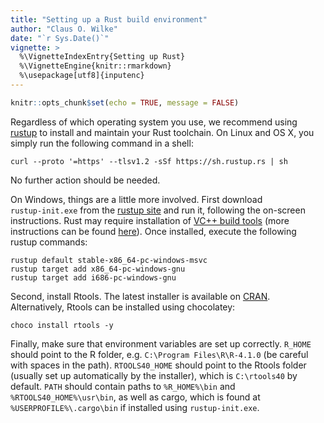 ```yaml
---
title: "Setting up a Rust build environment"
author: "Claus O. Wilke"
date: "`r Sys.Date()`"
vignette: >
  %\VignetteIndexEntry{Setting up Rust}
  %\VignetteEngine{knitr::rmarkdown}
  %\usepackage[utf8]{inputenc}
---
```


```r
knitr::opts_chunk$set(echo = TRUE, message = FALSE)
```

Regardless of which operating system you use, we recommend using [rustup](https://rustup.rs/) to install and maintain your Rust toolchain. 
On Linux and OS X, you simply run the following command in a shell:
```
curl --proto '=https' --tlsv1.2 -sSf https://sh.rustup.rs | sh
```
No further action should be needed.

On Windows, things are a little more involved. First download `rustup‑init.exe` from the [rustup site](https://rustup.rs/) and run it, following the on-screen instructions. Rust may require installation of [VC++ build tools](https://visualstudio.microsoft.com/visual-cpp-build-tools/) (more instructions can be found [here](https://docs.microsoft.com/en-us/windows/dev-environment/rust/setup)).
Once installed, execute the following rustup commands:

```
rustup default stable-x86_64-pc-windows-msvc
rustup target add x86_64-pc-windows-gnu
rustup target add i686-pc-windows-gnu
```

Second, install Rtools. The latest installer is available on [CRAN](https://cran.r-project.org/bin/windows/Rtools/). 
Alternatively, Rtools can be installed using chocolatey:
```
choco install rtools -y
```

Finally, make sure that environment variables are set up correctly.
`R_HOME` should point to the R folder, e.g. `C:\Program Files\R\R-4.1.0` (be careful with spaces in the path).
`RTOOLS40_HOME` should point to the Rtools folder (usually set up automatically by the installer), which is `C:\rtools40` by default.
`PATH` should contain paths to `%R_HOME%\bin` and `%RTOOLS40_HOME%\usr\bin`, as well as cargo, which is found at `%USERPROFILE%\.cargo\bin` if installed using `rustup-init.exe`.